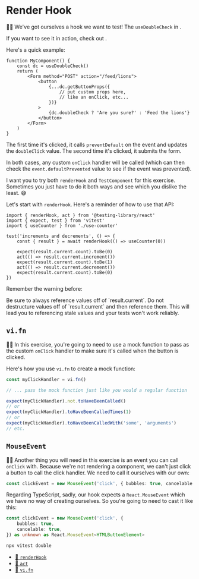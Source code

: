 # Render Hook

👨‍💼 We've got ourselves a hook we want to test! The `useDoubleCheck`
in <InlineFile file="app/utils/misc.tsx" />.

If you want to see it in action, check
out <InlineFile file="app/routes/settings+/profile.two-factor.disable.tsx" />.

Here's a quick example:

```tsx
function MyComponent() {
	const dc = useDoubleCheck()
	return (
		<Form method="POST" action="/feed/lions">
			<button
				{...dc.getButtonProps({
					// put custom props here,
					// like an onClick, etc...
				})}
			>
				{dc.doubleCheck ? 'Are you sure?' : 'Feed the lions'}
			</button>
		</Form>
	)
}
```

The first time it's clicked, it calls `preventDefault` on the event and updates
the `doubleClick` value. The second time it's clicked, it submits the form.

In both cases, any custom `onClick` handler will be called (which can then check
the `event.defaultPrevented` value to see if the event was prevented).

I want you to try both `renderHook` and `TestComponent` for this exercise.
Sometimes you just have to do it both ways and see which you dislike the least.
😅

Let's start with `renderHook`. Here's a reminder of how to use that API:

```tsx filename=use-counter.test.tsx
import { renderHook, act } from '@testing-library/react'
import { expect, test } from 'vitest'
import { useCounter } from './use-counter'

test('increments and decrements', () => {
	const { result } = await renderHook(() => useCounter(0))

	expect(result.current.count).toBe(0)
	act(() => result.current.increment())
	expect(result.current.count).toBe(1)
	act(() => result.current.decrement())
	expect(result.current.count).toBe(0)
})
```

Remember the warning before:

<callout-danger>
	Be sure to always reference values off of `result.current`. Do not destructure
	values off of `result.current` and then reference them. This will lead you to
	referencing stale values and your tests won't work reliably.
</callout-danger>

## `vi.fn`

👨‍💼 In this exercise, you're going to need to use a mock function to pass as the
custom `onClick` handler to make sure it's called when the button is clicked.

Here's how you use `vi.fn` to create a mock function:

```ts
const myClickHandler = vi.fn()

// ... pass the mock function just like you would a regular function

expect(myClickHandler).not.toHaveBeenCalled()
// or
expect(myClickHandler).toHaveBeenCalledTimes(1)
// or
expect(myClickHandler).toHaveBeenCalledWith('some', 'arguments')
// etc.
```

## `MouseEvent`

👨‍💼 Another thing you will need in this exercise is an event you can call
`onClick` with. Because we're not rendering a component, we can't just click a
button to call the click handler. We need to call it ourselves with our own:

```ts
const clickEvent = new MouseEvent('click', { bubbles: true, cancelable: true })
```

Regarding TypeScript, sadly, our hook expects a `React.MouseEvent` which we have
no way of creating ourselves. So you're going to need to cast it like this:

```ts
const clickEvent = new MouseEvent('click', {
	bubbles: true,
	cancelable: true,
}) as unknown as React.MouseEvent<HTMLButtonElement>
```

```sh nonumber
npx vitest double
```

- [📜 `renderHook`](https://testing-library.com/docs/react-testing-library/api#renderhook)
- [📜 `act`](https://testing-library.com/docs/react-testing-library/api#act)
- [📜 `vi.fn`](https://vitest.dev/api/vi.html#vi-fn)
